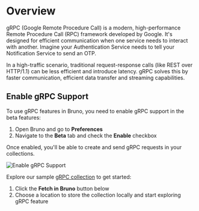 
# Overview 

gRPC (Google Remote Procedure Call) is a modern, high-performance Remote Procedure Call (RPC) framework developed by Google. It's designed for efficient communication when one service needs to interact with another. Imagine your Authentication Service needs to tell your Notification Service to send an OTP. 

In a high-traffic scenario, traditional request-response calls (like REST over HTTP/1.1) can be less efficient and introduce latency. gRPC solves this by faster communication, efficient data transfer and streaming capabilities. 

## Enable gRPC Support 

To use gRPC features in Bruno, you need to enable gRPC support in the beta features: 

1. Open Bruno and go to **Preferences** 
2. Navigate to the **Beta** tab and check the **Enable** checkbox 

Once enabled, you'll be able to create and send gRPC requests in your collections. 

![Enable gRPC Support](/screenshots/send-request/grpc/1-enable.grpc-support.webp) 

Explore our sample [gRPC collection](https://github.com/bruno-collections/gRPC-api-collection) to get started: 

1. Click the **Fetch in Bruno** button below 
2. Choose a location to store the collection locally and start exploring gRPC feature 

<BrunoButton collectionUrl="https://github.com/bruno-collections/gRPC-api-collection" width={160} height={40} />